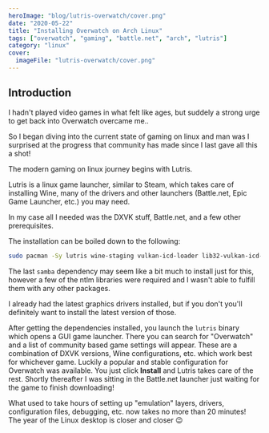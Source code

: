 ```yaml
---
heroImage: "blog/lutris-overwatch/cover.png"
date: "2020-05-22"
title: "Installing Overwatch on Arch Linux"
tags: ["overwatch", "gaming", "battle.net", "arch", "lutris"]
category: "linux"
cover:
  imageFile: "lutris-overwatch/cover.png"
---
```


## Introduction

I hadn't played video games in what felt like ages, but suddely a strong urge to get back into Overwatch overcame me..

So I began diving into the current state of gaming on linux and man was I surprised at the progress that community has made since I last gave all this a shot!

The modern gaming on linux journey begins with Lutris.

Lutris is a linux game launcher, similar to Steam, which takes care of installing Wine, many of the drivers and other launchers (Battle.net, Epic Game Launcher, etc.) you may need.

In my case all I needed was the DXVK stuff, Battle.net, and a few other prerequisites.

The installation can be boiled down to the following:

```bash
sudo pacman -Sy lutris wine-staging vulkan-icd-loader lib32-vulkan-icd-loader zenity lib32-gnutls lib32-libldap lib32-libgpg-error lib32-sqlite lib32-libpulse samba
```

The last `samba` dependency may seem like a bit much to install just for this, however a few of the ntlm libraries were required and I wasn't able to fulfill them with any other packages.

I already had the latest graphics drivers installed, but if you don't you'll definitely want to install the latest version of those.

After getting the dependencies installed, you launch the `lutris` binary which opens a GUI game launcher. There you can search for "Overwatch" and a list of community based game settings will appear. These are a combination of DXVK versions, Wine configurations, etc. which work best for whichever game. Luckily a popular and stable configuration for Overwatch was available. You just click **Install** and Lutris takes care of the rest. Shortly thereafter I was sitting in the Battle.net launcher just waiting for the game to finish downloading!

What used to take hours of setting up "emulation" layers, drivers, configuration files, debugging, etc. now takes no more than 20 minutes! The year of the Linux desktop is closer and closer 😉
